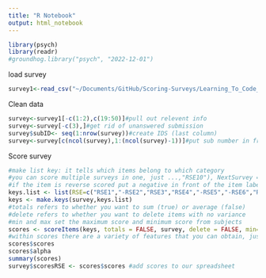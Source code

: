 ```yaml
---
title: "R Notebook"
output: html_notebook
---
```

```r
library(psych)
library(readr)
#groundhog.library("psych", "2022-12-01")
```
load survey
```r
survey1<-read_csv("~/Documents/GitHub/Scoring-Surveys/Learning_To_Code_Surveys.csv", col_names = T, col_types = cols(.default = col_integer()))
```
Clean data
```r
survey<-survey1[-c(1:2),c(19:50)]#pull out relevent info
survey<-survey[-c(3),]#get rid of unanswered submission
survey$subID<- seq(1:nrow(survey))#create IDS (last column)
survey<-survey[c(ncol(survey),1:(ncol(survey)-1))]#put sub number in front
```
Score survey
```r
#make list key: it tells which items belong to which category
#you can score multiple surveys in one, just ...,"RSE10"), NextSurvey = c("Item1", "Item2"....))
#if the item is reverse scored put a negative in front of the item label
keys.list <- list(RSE=c("RSE1","-RSE2","RSE3","RSE4","-RSE5","-RSE6","RSE7","-RSE8","-RSE9","RSE10")) 
keys <- make.keys(survey,keys.list)
#totals refers to whether you want to sum (true) or average (false)
#delete refers to whether you want to delete items with no variance
#min and max set the maximum score and minimum score from subjects
scores <- scoreItems(keys, totals = FALSE, survey, delete = FALSE, min=0,max=4)
#within scores there are a variety of features that you can obtain, just type scores$ to see the list
scores$scores
scores$alpha
summary(scores)
survey$scoresRSE <- scores$scores #add scores to our spreadsheet
```

